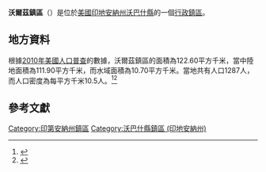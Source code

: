 {{noteTA
|G1=USState
|G2=地名
|G3=Unit
}}
{{Infobox settlement
|official_name            = 沃爾茲鎮區
|native_name = Waltz Township
|settlement_type          = [[行政鎮區|行政鎮區]]
|image_skyline            = 
|imagesize                = 
|image_map                = Map highlighting Waltz Township, Wabash County, Indiana.svg
|mapsize                  = 250px
|pushpin_map  =USA Indiana
|pushpin_label = 沃爾茲鎮區
|pushpin_label_position   = top
|pushpin_map_caption      = 沃爾茲鎮區在印地安納州的位置
|subdivision_type         = [[世界政區索引|國家]]
|subdivision_type1        = [[美国州份|州份]]
|subdivision_type2        = [[印地安納州行政区划|縣]]
|subdivision_name         = [[美国|美国]]
|subdivision_name1        = [[印地安納州|印地安納州]]
|subdivision_name2        = [[沃巴什縣_(印地安納州)|沃巴什縣]]
|elevation_ft             = 801
|elevation_m              = 244
|timezone                 = [[北美东部時區|北美东部時區]]
|area_total_km2           = 122.60
|area_land_km2            = 111.90
|area_water_km2           = 10.70
|area_total_sq_mi         = 
|area_land_sq_mi          = 
|area_water_sq_mi         = 
|population_as_of         = [[2010年美國人口普查|2010]]
|population_footnotes     = 
|population_total         = 1287
|population_density_km2   = auto
|population_density_sq_mi = auto
|utc_offset               = -5
|coordinates              = {{coord|40|41|40|N|85|51|22|W|type:city_region:US-AL_source:GNS-enwiki|display=inline,title}}
| coor_pinpoint           = 
| coordinates_footnotes   = 
|timezone_DST             = EDT
|utc_offset_DST           = -4
|postal_code_type         = [[美國郵區編號|郵區編號]]
|postal_code              = 46911, 46919, 46940, 46992
|area_code                = {{link-en|电话区号765|Area code 765|765}}
|blank_name = [[地名信息系统|GNIS ID]]
|blank_info = 453912
}}
'''沃爾茲鎮區'''（{{lang-en|Waltz Township}}）是位於[[美國|美國]][[印地安納州|印地安納州]][[沃巴什縣_(印地安納州)|沃巴什縣]]的一個[[行政鎮區|行政鎮區]]。

== 地方資料 ==
根據[[2010年美國人口普查|2010年美國人口普查]]的數據，沃爾茲鎮區的面積為122.60平方千米，當中陸地面積為111.90平方千米，而水域面積為10.70平方千米。當地共有人口1287人，而人口密度為每平方千米10.5人。<ref name="GR8">{{cite web|url=http://factfinder2.census.gov|publisher=[[美国人口调查局|美国人口调查局]]|accessdate=2011-05-14|title=American FactFinder|archive-date=2013-09-11|archive-url=https://web.archive.org/web/20130911234518/http://factfinder2.census.gov/|dead-url=no}}</ref><ref>{{cite web|url=https://www.citypopulation.de/en/usa/indiana/admin/|title=USA: Indiana (Counties and Townships) - City Population|access-date=2020-09-01|archive-date=2020-04-22|archive-url=https://web.archive.org/web/20200422090607/https://www.citypopulation.de/en/usa/indiana/admin/|dead-url=no}}</ref>

== 參考文獻 ==
{{reflist}}

{{沃巴什縣 (印地安納州)}}

{{DEFAULTSORT:Waltz Township}}
[[Category:印第安納州鎮區|Category:印第安納州鎮區]]
[[Category:沃巴什縣鎮區_(印地安納州)|Category:沃巴什縣鎮區 (印地安納州)]]

{{Indiana-geo-stub}}